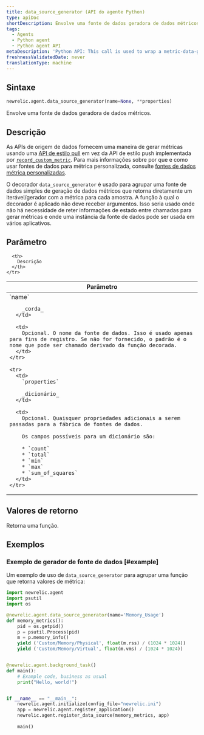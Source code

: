 ```yaml
---
title: data_source_generator (API do agente Python)
type: apiDoc
shortDescription: Envolve uma fonte de dados geradora de dados métricos.
tags:
  - Agents
  - Python agent
  - Python agent API
metaDescription: 'Python API: This call is used to wrap a metric-data-generating data source.'
freshnessValidatedDate: never
translationType: machine
---
```


## Sintaxe

```py
newrelic.agent.data_source_generator(name=None, **properties)
```

Envolve uma fonte de dados geradora de dados métricos.

## Descrição

As APIs de origem de dados fornecem uma maneira de gerar métricas usando uma [API de estilo pull](/docs/agents/python-agent/supported-features/python-custom-metrics#push-versus-pull-interfaces) em vez da API de estilo push implementada por [`record_custom_metric`](/docs/agents/python-agent/python-agent-api/record_custom_metric). Para mais informações sobre por que e como usar fontes de dados para métrica personalizada, consulte [fontes de dados métrica personalizadas](/docs/agents/python-agent/supported-features/python-custom-metrics#custom-metric-data-sources).

O decorador `data_source_generator` é usado para agrupar uma fonte de dados simples de geração de dados métricos que retorna diretamente um iterável/gerador com a métrica para cada amostra. A função à qual o decorador é aplicado não deve receber argumentos. Isso seria usado onde não há necessidade de reter informações de estado entre chamadas para gerar métricas e onde uma instância da fonte de dados pode ser usada em vários aplicativos.

## Parâmetro

<table>
  <thead>
    <tr>
      <th width="25%">
        Parâmetro
      </th>

      <th>
        Descrição
      </th>
    </tr>
  </thead>

  <tbody>
    <tr>
      <td>
        `name`

        _corda_
      </td>

      <td>
        Opcional. O nome da fonte de dados. Isso é usado apenas para fins de registro. Se não for fornecido, o padrão é o nome que pode ser chamado derivado da função decorada.
      </td>
    </tr>

    <tr>
      <td>
        `properties`

        _dicionário_
      </td>

      <td>
        Opcional. Quaisquer propriedades adicionais a serem passadas para a fábrica de fontes de dados.

        Os campos possíveis para um dicionário são:

        * `count`
        * `total`
        * `min`
        * `max`
        * `sum_of_squares`
      </td>
    </tr>
  </tbody>
</table>

## Valores de retorno

Retorna uma função.

## Exemplos

### Exemplo de gerador de fonte de dados [#example]

Um exemplo de uso de `data_source_generator` para agrupar uma função que retorna valores de métrica:

```py
import newrelic.agent
import psutil
import os

@newrelic.agent.data_source_generator(name='Memory_Usage')
def memory_metrics():
    pid = os.getpid()
    p = psutil.Process(pid)
    m = p.memory_info()
    yield ('Custom/Memory/Physical', float(m.rss) / (1024 * 1024))
    yield ('Custom/Memory/Virtual', float(m.vms) / (1024 * 1024))


@newrelic.agent.background_task()
def main():
    # Example code, business as usual
    print("Hello, world!")


if __name__ == "__main__":
    newrelic.agent.initialize(config_file="newrelic.ini")
    app = newrelic.agent.register_application()
    newrelic.agent.register_data_source(memory_metrics, app)
    
    main()
```